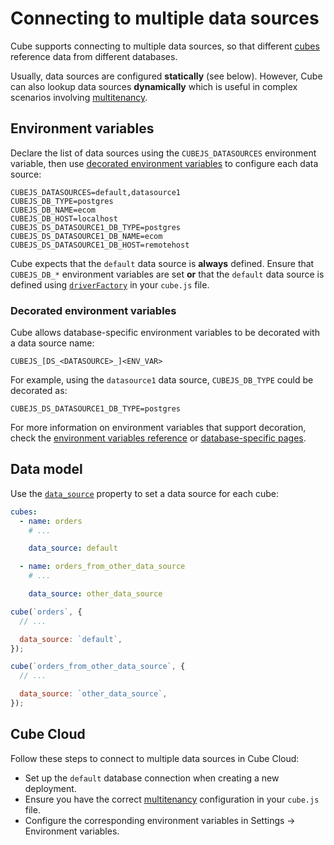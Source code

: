 # Connecting to multiple data sources

Cube supports connecting to multiple data sources, so that different
[cubes](/reference/data-model/cube) reference data from different
databases.

Usually, data sources are configured **statically** (see below). However, Cube
can also lookup data sources **dynamically** which is useful in complex
scenarios involving [multitenancy][ref-config-multitenancy].

## Environment variables

Declare the list of data sources using the `CUBEJS_DATASOURCES` environment
variable, then use
[decorated environment variables](#decorated-environment-variables) to configure
each data source:

```dotenv
CUBEJS_DATASOURCES=default,datasource1
CUBEJS_DB_TYPE=postgres
CUBEJS_DB_NAME=ecom
CUBEJS_DB_HOST=localhost
CUBEJS_DS_DATASOURCE1_DB_TYPE=postgres
CUBEJS_DS_DATASOURCE1_DB_NAME=ecom
CUBEJS_DS_DATASOURCE1_DB_HOST=remotehost
```

<InfoBox>

Cube expects that the `default` data source is **always** defined. Ensure that
`CUBEJS_DB_*` environment variables are set **or** that the `default` data
source is defined using [`driverFactory`][ref-config-ref-driverfactory] in your
`cube.js` file.

</InfoBox>

### Decorated environment variables

Cube allows database-specific environment variables to be decorated with a data
source name:

```dotenv
CUBEJS_[DS_<DATASOURCE>_]<ENV_VAR>
```

For example, using the `datasource1` data source, `CUBEJS_DB_TYPE` could be
decorated as:

```dotenv
CUBEJS_DS_DATASOURCE1_DB_TYPE=postgres
```

For more information on environment variables that support decoration, check the
[environment variables reference][ref-config-ref-env] or [database-specific
pages][ref-config-db].

## Data model

Use the [`data_source`](/reference/data-model/cube#data_source)
property to set a data source for each cube:

<CodeTabs>

```yaml
cubes:
  - name: orders
    # ...

    data_source: default

  - name: orders_from_other_data_source
    # ...

    data_source: other_data_source
```

```javascript
cube(`orders`, {
  // ...

  data_source: `default`,
});

cube(`orders_from_other_data_source`, {
  // ...

  data_source: `other_data_source`,
});
```

</CodeTabs>

[ref-config-ref-env]: /product/configuration/reference/environment-variables
[ref-config-ref-driverfactory]: /product/configuration/reference/config#driverfactory
[ref-config-db]: /product/configuration/data-sources
[ref-config-multitenancy]:
  /product/configuration/advanced/multitenancy#multitenancy-multitenancy-vs-multiple-data-sources

## Cube Cloud

Follow these steps to connect to multiple data sources in Cube Cloud:

- Set up the `default` database connection when creating a new deployment.
- Ensure you have the correct
  [multitenancy](/product/configuration/advanced/multitenancy) configuration in
  your `cube.js` file.
- Configure the corresponding environment variables in <Btn>Settings →
  Environment variables</Btn>.
